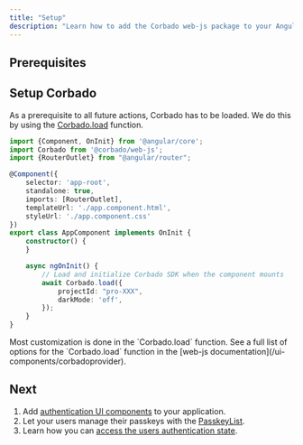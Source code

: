 ```yaml
---
title: "Setup"
description: "Learn how to add the Corbado web-js package to your Angular application."
---
```



## Prerequisites

<Installation />

## Setup Corbado

As a prerequisite to all future actions, Corbado has to be loaded.
We do this by using the [Corbado.load](/ui-components/corbadoprovider) function.

```ts app.component.ts
import {Component, OnInit} from '@angular/core';
import Corbado from '@corbado/web-js';
import {RouterOutlet} from "@angular/router";

@Component({
    selector: 'app-root',
    standalone: true,
    imports: [RouterOutlet],
    templateUrl: './app.component.html',
    styleUrl: './app.component.css'
})
export class AppComponent implements OnInit {
    constructor() {
    }

    async ngOnInit() {
        // Load and initialize Corbado SDK when the component mounts
        await Corbado.load({
            projectId: "pro-XXX",
            darkMode: 'off',
        });
    }
}
```

<Note>
    Most customization is done in the `Corbado.load` function.
    See a full list of options for the `Corbado.load` function in the [web-js
    documentation](/ui-components/corbadoprovider).
</Note>

## Next

1. Add [authentication UI components](/frontend-integration/angular/authentication-ui) to your application.
2. Let your users manage their passkeys with the [PasskeyList](/frontend-integration/angular/passkeylist).
3. Learn how you can [access the users authentication state](/frontend-integration/angular/authentication-state).